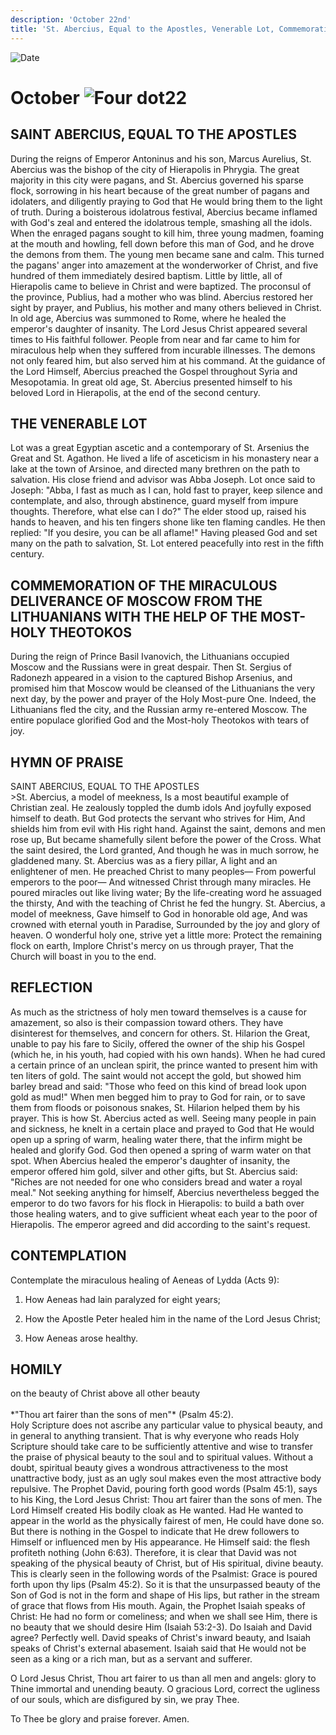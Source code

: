 ```yaml
---
description: 'October 22nd'
title: 'St. Abercius, Equal to the Apostles, Venerable Lot, Commemoration of the Deliverance of Moscow from the Lithuanians'
---
```


<CustomPaginator />
<RunningHead />

<Image src="/title-imprint.png" height={68} width={50} alt="Date" className="title-imprint"/>

# <div id="date">October <Image className="four-dot" src="/four-dot.png" height={15} width={15} alt="Four dot" />22</div>

## SAINT ABERCIUS, EQUAL TO THE APOSTLES

During the reigns of Emperor Antoninus and his son, Marcus Aurelius, St. Abercius was the bishop of the city of Hierapolis in Phrygia. The great majority in this city were pagans, and St. Abercius governed his sparse flock, sorrowing in his heart because of the great number of pagans and idolaters, and diligently praying to God that He would bring them to the light of truth. During a boisterous idolatrous festival, Abercius became inflamed with God's zeal and entered the idolatrous temple, smashing all the idols. When the enraged pagans sought to kill him, three young madmen, foaming at the mouth and howling, fell down before this man of God, and he drove the demons from them. The young men became sane and calm. This turned the pagans' anger into amazement at the wonderworker of Christ, and five hundred of them immediately desired baptism. Little by little, all of Hierapolis came to believe in Christ and were baptized. The proconsul of the province, Publius, had a mother who was blind. Abercius restored her sight by prayer, and Publius, his mother and many others believed in Christ. In old age, Abercius was summoned to Rome, where he healed the emperor's daughter of insanity. The Lord Jesus Christ appeared several times to His faithful follower. People from near and far came to him for miraculous help when they suffered from incurable illnesses. The demons not only feared him, but also served him at his command. At the guidance of the Lord Himself, Abercius preached the Gospel throughout Syria and Mesopotamia. In great old age, St. Abercius presented himself to his beloved Lord in Hierapolis, at the end of the second century.

## THE VENERABLE LOT

Lot was a great Egyptian ascetic and a contemporary of St. Arsenius the Great and St. Agathon. He lived a life of asceticism in his monastery near a lake at the town of Arsinoe, and directed many brethren on the path to salvation. His close friend and advisor was Abba Joseph. Lot once said to Joseph: "Abba, I fast as much as I can, hold fast to prayer, keep silence and contemplate, and also, through abstinence, guard myself from impure thoughts. Therefore, what else can I do?" The elder stood up, raised his hands to heaven, and his ten fingers shone like ten flaming candles. He then replied: "If you desire, you can be all aflame!" Having pleased God and set many on the path to salvation, St. Lot entered peacefully into rest in the fifth century.

## COMMEMORATION OF THE MIRACULOUS DELIVERANCE OF MOSCOW FROM THE LITHUANIANS WITH THE HELP OF THE MOST-HOLY THEOTOKOS

During the reign of Prince Basil Ivanovich, the Lithuanians occupied Moscow and the Russians were in great despair. Then St. Sergius of Radonezh appeared in a vision to the captured Bishop Arsenius, and promised him that Moscow would be cleansed of the Lithuanians the very next day, by the power and prayer of the Holy Most-pure One. Indeed, the Lithuanians fled the city, and the Russian army re-entered Moscow. The entire populace glorified God and the Most-holy Theotokos with tears of joy.


## HYMN OF PRAISE
<div style={{textAlign:'center', color:'crimson', fontWeight:'bold'}}>
SAINT ABERCIUS, EQUAL TO THE APOSTLES
</div>
>St. Abercius, a model of meekness,  
Is a most beautiful example of Christian zeal.  
He zealously toppled the dumb idols  
And joyfully exposed himself to death.  
But God protects the servant who strives for Him,  
And shields him from evil with His right hand.  
Against the saint, demons and men rose up,  
But became shamefully silent before the power of the Cross.  
What the saint desired, the Lord granted,  
And though he was in much sorrow, he gladdened many.  
St. Abercius was as a fiery pillar,  
A light and an enlightener of men.  
He preached Christ to many peoples—  
From powerful emperors to the poor—  
And witnessed Christ through many miracles.  
He poured miracles out like living water;  
By the life-creating word he assuaged the thirsty,  
And with the teaching of Christ he fed the hungry.  
St. Abercius, a model of meekness,  
Gave himself to God in honorable old age,  
And was crowned with eternal youth in Paradise,  
Surrounded by the joy and glory of heaven.  
O wonderful holy one, strive yet a little more:  
Protect the remaining flock on earth,  
Implore Christ's mercy on us through prayer,  
That the Church will boast in you to the end.  


## REFLECTION

As much as the strictness of holy men toward themselves is a cause for amazement, so also is their compassion toward others. They have disinterest for themselves, and concern for others. St. Hilarion the Great, unable to pay his fare to Sicily, offered the owner of the ship his Gospel (which he, in his youth, had copied with his own hands). When he had cured a certain prince of an unclean spirit, the prince wanted to present him with ten liters of gold. The saint would not accept the gold, but showed him barley bread and said: "Those who feed on this kind of bread look upon gold as mud!" When men begged him to pray to God for rain, or to save them from floods or poisonous snakes, St. Hilarion helped them by his prayer. This is how St. Abercius acted as well. Seeing many people in pain and sickness, he knelt in a certain place and prayed to God that He would open up a spring of warm, healing water there, that the infirm might be healed and glorify God. God then opened a spring of warm water on that spot. When Abercius healed the emperor's daughter of insanity, the emperor offered him gold, silver and other gifts, but St. Abercius said: "Riches are not needed for one who considers bread and water a royal meal." Not seeking anything for himself, Abercius nevertheless begged the emperor to do two favors for his flock in Hierapolis: to build a bath over those healing waters, and to give sufficient wheat each year to the poor of Hierapolis. The emperor agreed and did according to the saint's request.


## CONTEMPLATION

Contemplate the miraculous healing of Aeneas of Lydda (Acts 9):

1. How Aeneas had lain paralyzed for eight years;

2. How the Apostle Peter healed him in the name of the Lord Jesus Christ;

3. How Aeneas arose healthy.


## HOMILY
<div style={{textAlign:'center', color:'crimson', fontWeight:'bold'}}>
on the beauty of Christ above all other beauty
</div>
<br />
<div style={{textAlign:'right'}}>
*"Thou art fairer than the sons of men"* (Psalm 45:2).
</div>
Holy Scripture does not ascribe any particular value to physical beauty, and in general to anything transient. That is why everyone who reads Holy Scripture should take care to be sufficiently attentive and wise to transfer the praise of physical beauty to the soul and to spiritual values. Without a doubt, spiritual beauty gives a wondrous attractiveness to the most unattractive body, just as an ugly soul makes even the most attractive body repulsive. The Prophet David, pouring forth good words (Psalm 45:1), says to his King, the Lord Jesus Christ: Thou art fairer than the sons of men. The Lord Himself created His bodily cloak as He wanted. Had He wanted to appear in the world as the physically fairest of men, He could have done so. But there is nothing in the Gospel to indicate that He drew followers to Himself or influenced men by His appearance. He Himself said: the flesh profiteth nothing (John 6:63). Therefore, it is clear that David was not speaking of the physical beauty of Christ, but of His spiritual, divine beauty. This is clearly seen in the following words of the Psalmist: Grace is poured forth upon thy lips (Psalm 45:2). So it is that the unsurpassed beauty of the Son of God is not in the form and shape of His lips, but rather in the stream of grace that flows from His mouth. Again, the Prophet Isaiah speaks of Christ: He had no form or comeliness; and when we shall see Him, there is no beauty that we should desire Him (Isaiah 53:2-3). Do Isaiah and David agree? Perfectly well. David speaks of Christ's inward beauty, and Isaiah speaks of Christ's external abasement. Isaiah said that He would not be seen as a king or a rich man, but as a servant and sufferer.

O Lord Jesus Christ, Thou art fairer to us than all men and angels: glory to Thine immortal and unending beauty. O gracious Lord, correct the ugliness of our souls, which are disfigured by sin, we pray Thee.

To Thee be glory and praise forever. Amen.